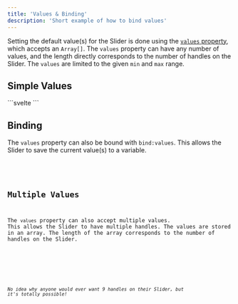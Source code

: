 ```yaml
---
title: 'Values & Binding'
description: 'Short example of how to bind values'
---
```








Setting the default value(s) for the Slider is done using the [`values` property](/en/options#values), which accepts an `Array[]`. 
The `values` property can have any number of values, and the length directly corresponds to the number of handles on the Slider. 
The `values` are limited to the given `min` and `max` range.

## Simple Values

<Demo name="Values Property" client:visible>
  <RangeSlider values={[25]} client:visible />
  <RangeSlider values={[50]} client:visible />
  <RangeSlider values={[75]} client:visible />
  <div slot="svelte">
    ```svelte
    <RangeSlider values={[25]} client:visible />
    <RangeSlider values={[50]} client:visible />
    <RangeSlider values={[75]} client:visible />
    ```
  </div>
</Demo>

## Binding
The `values` property can also be bound with `bind:values`. This allows the Slider to save the current value(s) to a variable.

<Demo name="Binding Values" client:visible>
  <Binding client:visible />
  <Code slot="svelte" code={cleanImport(BindingRaw)} lang="svelte" />
</Demo>

## Multiple Values
The `values` property can also accept multiple values. This allows the Slider to have multiple handles.
The values are stored in an array. The length of the array corresponds to the number of handles on the Slider.

<Demo name="Multiple Values" client:visible>
  <Multiple client:visible />
  <Code slot="svelte" code={cleanImport(MultipleRaw)} lang="svelte" />
</Demo>

_No idea why anyone would ever want 9 handles on their Slider, but it's totally possible!_